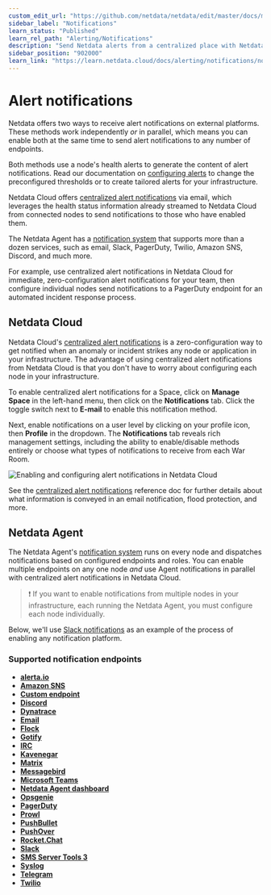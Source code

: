 ```yaml
---
custom_edit_url: "https://github.com/netdata/netdata/edit/master/docs/monitor/enable-notifications.md"
sidebar_label: "Notifications"
learn_status: "Published"
learn_rel_path: "Alerting/Notifications"
description: "Send Netdata alerts from a centralized place with Netdata Cloud, or configure nodes individually, to enable incident response and faster resolution."
sidebar_position: "902000"
learn_link: "https://learn.netdata.cloud/docs/alerting/notifications/notifications"
---
```



# Alert notifications

Netdata offers two ways to receive alert notifications on external platforms. These methods work independently _or_ in
parallel, which means you can enable both at the same time to send alert notifications to any number of endpoints.

Both methods use a node's health alerts to generate the content of alert notifications. Read our documentation on [configuring alerts](/docs/alerting/health-configuration-reference) to change the preconfigured thresholds or to create tailored alerts for your
infrastructure.

Netdata Cloud offers [centralized alert notifications](#netdata-cloud) via email, which leverages the health status
information already streamed to Netdata Cloud from connected nodes to send notifications to those who have enabled them.

The Netdata Agent has a [notification system](#netdata-agent) that supports more than a dozen services, such as email,
Slack, PagerDuty, Twilio, Amazon SNS, Discord, and much more.

For example, use centralized alert notifications in Netdata Cloud for immediate, zero-configuration alert notifications
for your team, then configure individual nodes send notifications to a PagerDuty endpoint for an automated incident
response process.

## Netdata Cloud

Netdata Cloud's [centralized alert
notifications](/docs/alerting/notifications/centralized-cloud-notifications) is a zero-configuration way to
get notified when an anomaly or incident strikes any node or application in your infrastructure. The advantage of using
centralized alert notifications from Netdata Cloud is that you don't have to worry about configuring each node in your
infrastructure.

To enable centralized alert notifications for a Space, click on **Manage Space** in the left-hand menu, then click on
the **Notifications** tab. Click the toggle switch next to **E-mail** to enable this notification method.

Next, enable notifications on a user level by clicking on your profile icon, then **Profile** in the dropdown. The
**Notifications** tab reveals rich management settings, including the ability to enable/disable methods entirely or
choose what types of notifications to receive from each War Room.

![Enabling and configuring alert notifications in Netdata
Cloud](https://user-images.githubusercontent.com/1153921/101936280-93c50900-3b9d-11eb-9ba0-d6927fa872b7.gif)

See the [centralized alert notifications](/docs/alerting/notifications/centralized-cloud-notifications)
reference doc for further details about what information is conveyed in an email notification, flood protection, and
more.

## Netdata Agent

The Netdata Agent's [notification system](/docs/alerting/notifications/agent-dispatched-notifications) runs on every node and dispatches
notifications based on configured endpoints and roles. You can enable multiple endpoints on any one node _and_ use Agent
notifications in parallel with centralized alert notifications in Netdata Cloud.

> ❗ If you want to enable notifications from multiple nodes in your infrastructure, each running the Netdata Agent, you
> must configure each node individually.

Below, we'll use [Slack notifications](#enable-slack-notifications) as an example of the process of enabling any
notification platform.

### Supported notification endpoints

-   [**alerta.io**](/docs/alerting/notifications/agent-dispatched-notifications/alerta)
-   [**Amazon SNS**](/docs/alerting/notifications/agent-dispatched-notifications/aws-sns)
-   [**Custom endpoint**](/docs/alerting/notifications/agent-dispatched-notifications/custom)
-   [**Discord**](/docs/alerting/notifications/agent-dispatched-notifications/discord)
-   [**Dynatrace**](/docs/alerting/notifications/agent-dispatched-notifications/dynatrace)
-   [**Email**](/docs/alerting/notifications/agent-dispatched-notifications/email)
-   [**Flock**](/docs/alerting/notifications/agent-dispatched-notifications/flock)
-   [**Gotify**](/docs/alerting/notifications/agent-dispatched-notifications/gotify)
-   [**IRC**](/docs/alerting/notifications/agent-dispatched-notifications/irc)
-   [**Kavenegar**](/docs/alerting/notifications/agent-dispatched-notifications/kavenegar)
-   [**Matrix**](/docs/alerting/notifications/agent-dispatched-notifications/matrix)
-   [**Messagebird**](/docs/alerting/notifications/agent-dispatched-notifications/messagebird)
-   [**Microsoft Teams**](/docs/alerting/notifications/agent-dispatched-notifications/microsoft-teams)
-   [**Netdata Agent dashboard**](https://github.com/netdata/netdata/blob/master/health/notifications/web/README.md)
-   [**Opsgenie**](/docs/alerting/notifications/agent-dispatched-notifications/opsgenie)
-   [**PagerDuty**](/docs/alerting/notifications/agent-dispatched-notifications/pagerduty)
-   [**Prowl**](/docs/alerting/notifications/agent-dispatched-notifications/prowl)
-   [**PushBullet**](/docs/alerting/notifications/agent-dispatched-notifications/pushbullet)
-   [**PushOver**](/docs/alerting/notifications/agent-dispatched-notifications/pushover)
-   [**Rocket.Chat**](/docs/alerting/notifications/agent-dispatched-notifications/rocketchat)
-   [**Slack**](/docs/alerting/notifications/agent-dispatched-notifications/slack)
-   [**SMS Server Tools 3**](/docs/alerting/notifications/agent-dispatched-notifications/sms)
-   [**Syslog**](/docs/alerting/notifications/agent-dispatched-notifications/syslog)
-   [**Telegram**](/docs/alerting/notifications/agent-dispatched-notifications/telegram)
-   [**Twilio**](/docs/alerting/notifications/agent-dispatched-notifications/twilio)


